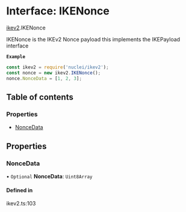 # Interface: IKENonce

[ikev2](/templates/protocols/javascript/modules/ikev2).IKENonce

IKENonce is the IKEv2 Nonce payload
this implements the IKEPayload interface

**`Example`**

```javascript
const ikev2 = require('nuclei/ikev2');
const nonce = new ikev2.IKENonce();
nonce.NonceData = [1, 2, 3];
```

## Table of contents

### Properties

- [NonceData](/templates/protocols/javascript/modules/ikev2.IKENonce#noncedata)

## Properties

### NonceData

• `Optional` **NonceData**: `Uint8Array`

#### Defined in

ikev2.ts:103
